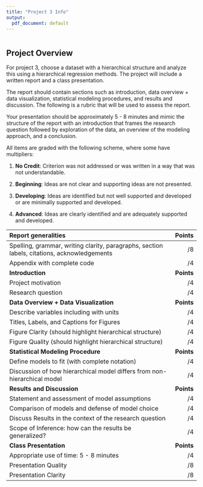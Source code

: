 ```yaml
---
title: "Project 3 Info"
output:
  pdf_document: default
---
```


```r
```


## Project Overview

For project 3, choose a dataset with a hierarchical structure and analyze this using a hierarchical regression methods. The project will include a written report and a class presentation.

The report should contain sections such as introduction, data overview + data visualization, statistical modeling procedures, and results and discussion. The following is a rubric that will be used to assess the report. 

Your presentation should be approximately 5 - 8 minutes and mimic the structure of the report with an introduction that frames the research question followed by exploration of the data, an overview of the modeling approach, and a conclusion.

All items are graded with the following scheme, where some have multipliers:

1. __No Credit__: Criterion was not addressed or was written in a way that was not understandable.

2. __Beginning__:  Ideas are not clear and supporting ideas are not presented.

3. __Developing__: Ideas are identified but not well supported and developed or are minimally supported and developed.

4. __Advanced__: Ideas are clearly identified and are adequately supported and developed.

| __Report generalities__ | __Points__  |
|:------------------------|---:|
|Spelling, grammar, writing clarity, paragraphs, section labels, citations, acknowledgements | /8  |
|Appendix with complete code |  /4 |
| __Introduction__ | __Points__  |
|Project motivation |  /4 |
|Research question | /4  | 
| __Data Overview + Data Visualization__ | __Points__  | 
|Describe variables including with units |  /4 |
|Titles, Labels, and Captions for Figures | /4  |
|Figure Clarity (should highlight hierarchical structure) | /4  |
|Figure Quality (should highlight hierarchical structure) | /4  |
| __Statistical Modeling Procedure__ | __Points__  |
|Define models to fit (with complete notation) | /4  |
|Discussion of how hierarchical model differs from non-hierarchical model | /4  |
| __Results and Discussion__ | __Points__  |
|Statement and assessment of model assumptions| /4 |
|Comparison of models and defense of model choice| /4 |
|Discuss Results in the context of the research question |  /4 |
|Scope of Inference: how can the results be generalized? | /4  |
| __Class Presentation__ | __Points__  |
|Appropriate use of time: 5 - 8 minutes | /4  |
|Presentation Quality | /8  |
|Presentation Clarity | /8  |